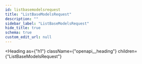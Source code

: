 ```yaml
---
id: listbasemodelsrequest
title: "ListBaseModelsRequest"
description: ""
sidebar_label: "ListBaseModelsRequest"
hide_title: true
schema: true
custom_edit_url: null
---
```



<Heading
  as={"h1"}
  className={"openapi__heading"}
  children={"ListBaseModelsRequest"}
>
</Heading>





<ul>
  <SchemaItem
    collapsible={false}
    name={""}
    required={false}
    schemaName={"object"}
    qualifierMessage={undefined}
    schema={{}}
  >
    
  </SchemaItem>
</ul>
            